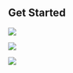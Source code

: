 

## Get Started

<Row>

<Column colLg={4} colMd={4} noGutterMdLeft>
<ArticleCard
    color="dark"
    title="Developer Foundation"
    subTitle="Start your cloud native journey by learning the concepts, technologies & methodologies"
    href="/developer-foundation"
    >

![](/images/hacktoberfest.png)

</ArticleCard>

</Column>


<Column colLg={4} colMd={4} noGutterMdLeft>
<ArticleCard
    color="dark"
    title="Developer Intermediate"
    subTitle="Learn how to develop and deliver cloud native application with an Enterpeise SDLC"
    href="/developer-intermediate"
    >

![](/images/v10.7-release.png)

</ArticleCard>
</Column>


<Column colLg={4} colMd={4} noGutterMdLeft>
<ArticleCard
    color="dark"
    title="Developer Advanced"
    subTitle="Learn advanced microservices techniques to develop and deliver cloud native applications"
    href="/enablement/developer-advanced"
    >

![](/images/Article_03.png)

</ArticleCard>
</Column>


</Row>


